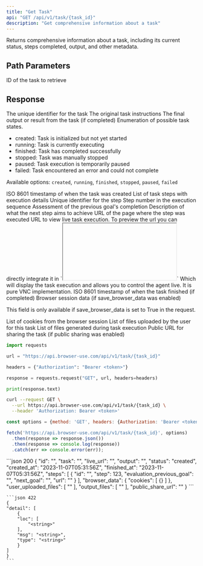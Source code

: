 ```yaml
---
title: "Get Task"
api: "GET /api/v1/task/{task_id}"
description: "Get comprehensive information about a task"
---
```


Returns comprehensive information about a task, including its current status, steps completed, output, and other metadata.

## Path Parameters
<ParamField path="task_id" type="string" required>
  ID of the task to retrieve
</ParamField>


## Response

<ResponseField name="id" type="string" required>
  The unique identifier for the task
</ResponseField>

<ResponseField name="task" type="string" required>
  The original task instructions
</ResponseField>

<ResponseField name="output" type="string | null" required>
  The final output or result from the task (if completed)
</ResponseField>

<ResponseField name="status" type="enum<string>" required>
  Enumeration of possible task states.

  - created: Task is initialized but not yet started
  - running: Task is currently executing
  - finished: Task has completed successfully
  - stopped: Task was manually stopped
  - paused: Task execution is temporarily paused
  - failed: Task encountered an error and could not complete
  
  Available options: `created`, `running`, `finished`, `stopped`, `paused`, `failed`
</ResponseField>

<ResponseField name="created_at" type="string" required>
  ISO 8601 timestamp of when the task was created
</ResponseField>

<ResponseField name="steps" type="TaskStepResponse · object[]" required>
  List of task steps with execution details
  
  <Expandable title="Hide child attributes">
    <ResponseField name="id" type="string" required>
      Unique identifier for the step
    </ResponseField>
    <ResponseField name="step" type="integer" required>
      Step number in the execution sequence
    </ResponseField>
    <ResponseField name="evaluation_previous_goal" type="string" required>
      Assessment of the previous goal's completion
    </ResponseField>
    <ResponseField name="next_goal" type="string" required>
      Description of what the next step aims to achieve
    </ResponseField>
    <ResponseField name="url" type="string" required>
      URL of the page where the step was executed
    </ResponseField>
  </Expandable>
</ResponseField>

<ResponseField name="live_url" type="string | null">
  URL to view live task execution. To preview the url you can directly integrate it in `<iframe>` tag. For example:
  `<iframe src={live_url} width="600" height="450"></iframe>`
  Which will display the task execution and allows you to control the agent live. It is pure VNC implementation.
</ResponseField>

<ResponseField name="finished_at" type="string | null">
  ISO 8601 timestamp of when the task finished (if completed)
</ResponseField>

<ResponseField name="browser_data" type="object | null">
  Browser session data (if save_browser_data was enabled)
  
  This field is only available if save_browser_data is set to True in the request.
  
  <Expandable title="Hide child attributes">
    <ResponseField name="browser_data.cookies" type="Cookies · object[]" required>
      List of cookies from the browser session
    </ResponseField>
  </Expandable>
</ResponseField>

<ResponseField name="user_uploaded_files" type="string[] | null">
  List of files uploaded by the user for this task
</ResponseField>

<ResponseField name="output_files" type="string[] | null">
  List of files generated during task execution
</ResponseField>

<ResponseField name="public_share_url" type="string | null">
  Public URL for sharing the task (if public sharing was enabled)
</ResponseField>

<RequestExample>

```python python
import requests

url = "https://api.browser-use.com/api/v1/task/{task_id}"

headers = {"Authorization": "Bearer <token>"}

response = requests.request("GET", url, headers=headers)

print(response.text)
```

```bash curl
curl --request GET \
  --url https://api.browser-use.com/api/v1/task/{task_id} \
  --header 'Authorization: Bearer <token>'
```

```javascript javascript 
const options = {method: 'GET', headers: {Authorization: 'Bearer <token>'}};

fetch('https://api.browser-use.com/api/v1/task/{task_id}', options)
  .then(response => response.json())
  .then(response => console.log(response))
  .catch(err => console.error(err));
```
</RequestExample>

<ResponseExample>
    ```json 200
    {
  "id": "<string>",
  "task": "<string>",
  "live_url": "<string>",
  "output": "<string>",
  "status": "created",
  "created_at": "2023-11-07T05:31:56Z",
  "finished_at": "2023-11-07T05:31:56Z",
  "steps": [
    {
      "id": "<string>",
      "step": 123,
      "evaluation_previous_goal": "<string>",
      "next_goal": "<string>",
      "url": "<string>"
    }
  ],
  "browser_data": {
    "cookies": [
      {}
    ]
  },
  "user_uploaded_files": [
    "<string>"
  ],
  "output_files": [
    "<string>"
  ],
  "public_share_url": "<string>"
}
    ```

    ```json 422
    {
    "detail": [
        {
        "loc": [
            "<string>"
        ],
        "msg": "<string>",
        "type": "<string>"
        }
    ]
    }
    ```
</ResponseExample>
